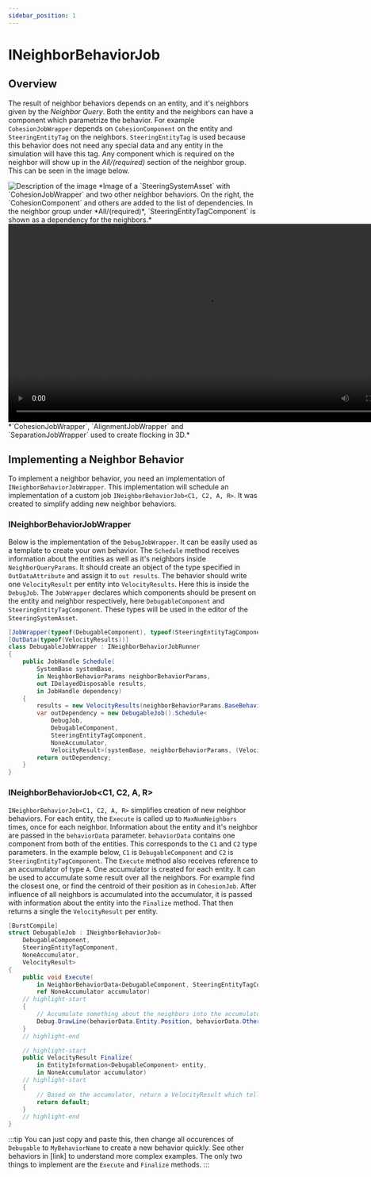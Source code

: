```yaml
---
sidebar_position: 1
---
```


# INeighborBehaviorJob

## Overview

The result of neighbor behaviors depends on an entity, and it's neighbors given by the *Neighbor Query*. Both the entity and the neighbors can have a component which parametrize the behavior. For example `CohesionJobWrapper` depends on `CohesionComponent` on the entity and `SteeringEntityTag` on the neighbors. `SteeringEntityTag` is used because this behavior does not need any special data and any entity in the simulation will have this tag. Any component which is required on the neighbor will show up in the *All/(required)* section of the neighbor group. This can be seen in the image below. 

<img src="/img/samples/flocking/Asset.png" alt="Description of the image"/>
*Image of a `SteeringSystemAsset` with `CohesionJobWrapper` and two other neighbor behaviors. On the right, the `CohesionComponent` and others are added to the list of dependencies. In the neighbor group under *All/(required)*, `SteeringEntityTagComponent` is shown as a dependency for the neighbors.* 

<video controls width="800">
  <source src="/videos/samples/flocking/3D.mp4" type="video/mp4" />
  Your browser does not support the video tag.
</video>
*`CohesionJobWrapper`, `AlignmentJobWrapper` and `SeparationJobWrapper` used to create flocking in 3D.*

## Implementing a Neighbor Behavior

To implement a neighbor behavior, you need an implementation of `INeighborBehaviorJobWrapper`. This implementation will schedule an implementation of a custom job `INeighborBehaviorJob<C1, C2, A, R>`. It was created to simplify adding new neighbor behaviors. 

### INeighborBehaviorJobWrapper

Below is the implementation of the `DebugJobWrapper`. It can be easily used as a template to create your own behavior. The `Schedule` method receives information about the entities as well as it's neighbors inside `NeighborQueryParams`. It should create an object of the type specified in `OutDataAttribute` and assign it to `out results`. The behavior should write one `VelocityResult` per entity into `VelocityResults`. Here this is inside the `DebugJob`. The `JobWrapper` declares which components should be present on the entity and neighbor respectively, here `DebugableComponent` and `SteeringEntityTagComponent`. These types will be used in the editor of the `SteeringSystemAsset`.

```csharp title="DebugableJobWrapper.cs"
[JobWrapper(typeof(DebugableComponent), typeof(SteeringEntityTagComponent))]
[OutData(typeof(VelocityResults))]
class DebugableJobWrapper : INeighborBehaviorJobRunner
{
    public JobHandle Schedule(
        SystemBase systemBase,
        in NeighborBehaviorParams neighborBehaviorParams,
        out IDelayedDisposable results,
        in JobHandle dependency)
    {	
        results = new VelocityResults(neighborBehaviorParams.BaseBehaviorParams.EntityCount);
        var outDependency = new DebugableJob().Schedule<
            DebugJob, 
            DebugableComponent, 
            SteeringEntityTagComponent, 
            NoneAccumulator, 
            VelocityResult>(systemBase, neighborBehaviorParams, (VelocityResults)results, 1, dependency);
        return outDependency;
    }
}
```

### INeighborBehaviorJob\<C1, C2, A, R\>

`INeighborBehaviorJob<C1, C2, A, R>` simplifies creation of new neighbor behaviors. For each entity, the `Execute` is called up to `MaxNumNeighbors` times, once for each neighbor. Information about the entity and it's neighbor are passed in the `behaviorData` parameter. `behaviorData` contains one component from both of the entities. This corresponds to the `C1` and `C2` type parameters. In the example below, `C1` is `DebugableComponent` and `C2` is `SteeringEntityTagComponent`. The `Execute` method also receives reference to an accumulator of type `A`. One accumulator is created for each entity. It can be used to accumulate some result over all the neighbors. For example find the closest one, or find the centroid of their position as in `CohesionJob`. After influence of all neighbors is accumulated into the accumulator, it is passed with information about the entity into the `Finalize` method. That then returns a single the `VelocityResult` per entity.

```csharp title="DebugableJobWrapper.cs"
[BurstCompile]
struct DebugableJob : INeighborBehaviorJob<
    DebugableComponent, 
    SteeringEntityTagComponent, 
    NoneAccumulator, 
    VelocityResult>
{
    public void Execute(
        in NeighborBehaviorData<DebugableComponent, SteeringEntityTagComponent> behaviorData,
        ref NoneAccumulator accumulator)
    // highlight-start
    {
        // Accumulate something about the neighbors into the accumulator
        Debug.DrawLine(behaviorData.Entity.Position, behaviorData.OtherEntity.Position);
    }
    // highlight-end

    // highlight-start
    public VelocityResult Finalize(
        in EntityInformation<DebugableComponent> entity,
        in NoneAccumulator accumulator)
    // highlight-start
    {
        // Based on the accumulator, return a VelocityResult which tells which way to go
        return default;
    }
    // highlight-end
}
```

:::tip
You can just copy and paste this, then change all occurences of `Debugable` to `MyBehaviorName` to create a new behavior quickly. See other behaviors in [link] to understand more complex examples. The only two things to implement are the `Execute` and `Finalize` methods.
:::